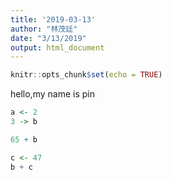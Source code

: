 ```yaml
---
title: '2019-03-13'
author: "林茂廷"
date: "3/13/2019"
output: html_document
---
```


```r
knitr::opts_chunk$set(echo = TRUE)
```

hello,my name is pin

```r
a <- 2
3 -> b
```

```r
65 + b
```

```r
c <- 47
b + c
```

